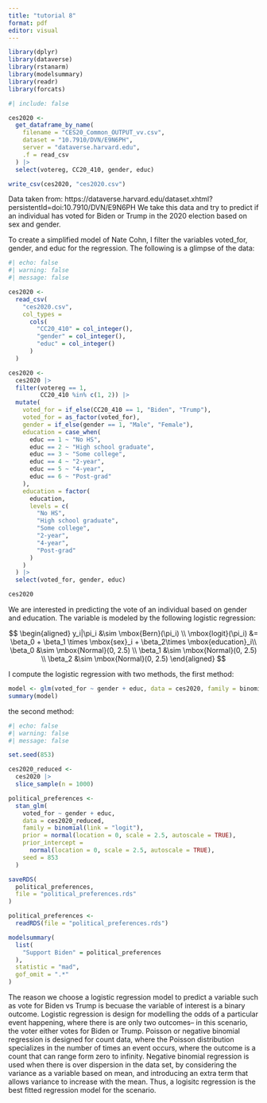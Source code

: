```yaml
---
title: "tutorial 8"
format: pdf
editor: visual
---
```


```r
library(dplyr)
library(dataverse)
library(rstanarm)
library(modelsummary)
library(readr)
library(forcats)
```


```r
#| include: false

ces2020 <-
  get_dataframe_by_name(
    filename = "CES20_Common_OUTPUT_vv.csv",
    dataset = "10.7910/DVN/E9N6PH",
    server = "dataverse.harvard.edu",
    .f = read_csv
  ) |>
  select(votereg, CC20_410, gender, educ)

write_csv(ces2020, "ces2020.csv")

```
Data taken from: https://dataverse.harvard.edu/dataset.xhtml?persistentId=doi:10.7910/DVN/E9N6PH
We take this data and try to predict if an individual has voted for Biden or Trump in the 2020 election based on sex and gender. 

To create a simplified model of Nate Cohn, I filter the variables voted_for, gender, and educ for the regression. The following is a glimpse of the data: 

```r
#| echo: false
#| warning: false
#| message: false

ces2020 <-
  read_csv(
    "ces2020.csv",
    col_types =
      cols(
        "CC20_410" = col_integer(),
        "gender" = col_integer(), 
        "educ" = col_integer()
      )
  )

ces2020 <-
  ces2020 |>
  filter(votereg == 1,
         CC20_410 %in% c(1, 2)) |>
  mutate(
    voted_for = if_else(CC20_410 == 1, "Biden", "Trump"),
    voted_for = as_factor(voted_for),
    gender = if_else(gender == 1, "Male", "Female"),
    education = case_when(
      educ == 1 ~ "No HS",
      educ == 2 ~ "High school graduate",
      educ == 3 ~ "Some college",
      educ == 4 ~ "2-year",
      educ == 5 ~ "4-year",
      educ == 6 ~ "Post-grad"
    ),
    education = factor(
      education,
      levels = c(
        "No HS",
        "High school graduate",
        "Some college",
        "2-year",
        "4-year",
        "Post-grad"
      )
    )
  ) |>
  select(voted_for, gender, educ)

ces2020

```


We are interested in predicting the vote of an individual based on gender and education. 
The variable is modeled by the following logistic regression: 

$$
\begin{aligned} 
y_i|\pi_i  &\sim \mbox{Bern}(\pi_i) \\
\mbox{logit}(\pi_i) &= \beta_0 + \beta_1 \times \mbox{sex}_i + \beta_2\times \mbox{education}_i\\
\beta_0 &\sim \mbox{Normal}(0, 2.5) \\
\beta_1 &\sim \mbox{Normal}(0, 2.5) \\
\beta_2 &\sim \mbox{Normal}(0, 2.5)
\end{aligned}
$$

I compute the logistic regression with two methods, the first method: 

```r
model <- glm(voted_for ~ gender + educ, data = ces2020, family = binomial)
summary(model)
```


the second method: 
```r
#| echo: false
#| warning: false
#| message: false

set.seed(853)

ces2020_reduced <- 
  ces2020 |> 
  slice_sample(n = 1000)

political_preferences <-
  stan_glm(
    voted_for ~ gender + educ,
    data = ces2020_reduced,
    family = binomial(link = "logit"),
    prior = normal(location = 0, scale = 2.5, autoscale = TRUE),
    prior_intercept = 
      normal(location = 0, scale = 2.5, autoscale = TRUE),
    seed = 853
  )

saveRDS(
  political_preferences,
  file = "political_preferences.rds"
)

political_preferences <-
  readRDS(file = "political_preferences.rds")

modelsummary(
  list(
    "Support Biden" = political_preferences
  ),
  statistic = "mad",
  gof_omit = ".*" 
)

```


The reason we choose a logistic regression model to predict a variable such as vote for Biden vs Trump is becuase the variable of interest is a binary outcome. Logistic regression is design for modelling the odds of a particular event happening, where there is are only two outcomes-- in this scenario, the voter either votes for Biden or Trump. Poisson or negative binomial regression is designed for count data, where the Poisson distribution specializes in the number of times an event occurs, where the outcome is a count that can range form zero to infinity. Negative binomial regression is used when there is over dispersion in the data set, by considering the variance as a variable based on mean, and introducing an extra term that allows variance to increase with the mean. Thus, a logisitc regression is the best fitted regression model for the scenario.




